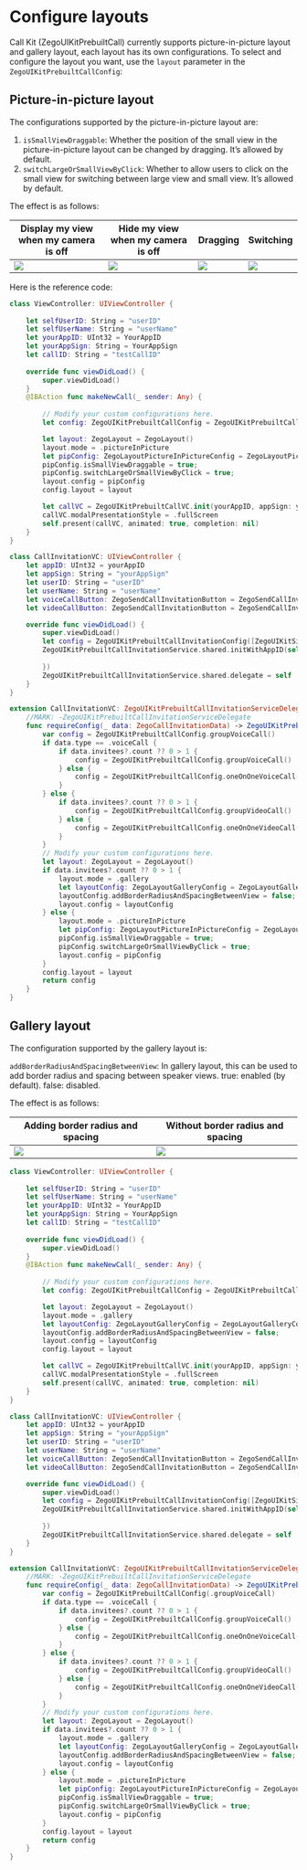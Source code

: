 # Configure layouts


Call Kit (ZegoUIKitPrebuiltCall) currently supports picture-in-picture layout and gallery layout, each layout has its own configurations. 
To select and configure the layout you want, use the `layout` parameter in the `ZegoUIKitPrebuiltCallConfig`:

## Picture-in-picture layout

The configurations supported by the picture-in-picture layout are:

1. `isSmallViewDraggable`: Whether the position of the small view in the picture-in-picture layout can be changed by dragging. It’s allowed by default.
2. `switchLargeOrSmallViewByClick`: Whether to allow users to click on the small view for switching between large view and small view. It’s allowed by default.

The effect is as follows:

| Display my view when my camera is off                                                                                                          | Hide my view when my camera is off                                                                                                             | Dragging                                                                                                                                      | Switching                                                                                                                                  |
| ---------------------------------------------------------------------------------------------------------------------------------------------- | ---------------------------------------------------------------------------------------------------------------------------------------------- | --------------------------------------------------------------------------------------------------------------------------------------------- | ------------------------------------------------------------------------------------------------------------------------------------------ |
| <Frame width="512" height="auto" caption=""><img src="https://storage.zego.im/sdk-doc/Pics/ZegoUIKit/Flutter/layout_show_self1.gif" /></Frame> | <Frame width="512" height="auto" caption=""><img src="https://storage.zego.im/sdk-doc/Pics/ZegoUIKit/Flutter/layout_show_self0.gif" /></Frame> | <Frame width="512" height="auto" caption=""><img src="https://storage.zego.im/sdk-doc/Pics/ZegoUIKit/Flutter/layout_draggable.gif" /></Frame> | <Frame width="512" height="auto" caption=""><img src="https://storage.zego.im/sdk-doc/Pics/ZegoUIKit/Flutter/layout_switch.gif" /></Frame> |

Here is the reference code:


<CodeGroup>

```swift title="Basic call"
class ViewController: UIViewController {
    
    let selfUserID: String = "userID"
    let selfUserName: String = "userName"
    let yourAppID: UInt32 = YourAppID 
    let yourAppSign: String = YourAppSign
    let callID: String = "testCallID"
    
    override func viewDidLoad() {
        super.viewDidLoad()
    }
    @IBAction func makeNewCall(_ sender: Any) {
        
        // Modify your custom configurations here.
        let config: ZegoUIKitPrebuiltCallConfig = ZegoUIKitPrebuiltCallConfig.oneOnOneVideoCall()

        let layout: ZegoLayout = ZegoLayout()
        layout.mode = .pictureInPicture
        let pipConfig: ZegoLayoutPictureInPictureConfig = ZegoLayoutPictureInPictureConfig()
        pipConfig.isSmallViewDraggable = true;
        pipConfig.switchLargeOrSmallViewByClick = true;
        layout.config = pipConfig
        config.layout = layout

        let callVC = ZegoUIKitPrebuiltCallVC.init(yourAppID, appSign: yourAppSign, userID: selfUserID, userName: selfUserName ?? "", callID: callID, config: config)
        callVC.modalPresentationStyle = .fullScreen
        self.present(callVC, animated: true, completion: nil)
    }
}
```

```swift title="With call invitation"
class CallInvitationVC: UIViewController {
    let appID: UInt32 = yourAppID
    let appSign: String = "yourAppSign"
    let userID: String = "userID"
    let userName: String = "userName"
    let voiceCallButton: ZegoSendCallInvitationButton = ZegoSendCallInvitationButton(ZegoInvitationType.voiceCall.rawValue)
    let videoCallButton: ZegoSendCallInvitationButton = ZegoSendCallInvitationButton(ZegoInvitationType.videoCall.rawValue)

    override func viewDidLoad() {
        super.viewDidLoad()
        let config = ZegoUIKitPrebuiltCallInvitationConfig([ZegoUIKitSignalingPlugin()], notifyWhenAppRunningInBackgroundOrQuit: false, isSandboxEnvironment: false)
        ZegoUIKitPrebuiltCallInvitationService.shared.initWithAppID(self.appID, appSign: self.appSign, userID: self.userID, userName: self.userName, config: config, callback: { errorCode, message in
        
        })
        ZegoUIKitPrebuiltCallInvitationService.shared.delegate = self
    }
}

extension CallInvitationVC: ZegoUIKitPrebuiltCallInvitationServiceDelegate {
    //MARK: -ZegoUIKitPrebuiltCallInvitationServiceDelegate
    func requireConfig(_ data: ZegoCallInvitationData) -> ZegoUIKitPrebuiltCallConfig {
        var config = ZegoUIKitPrebuiltCallConfig.groupVoiceCall()
        if data.type == .voiceCall {
            if data.invitees?.count ?? 0 > 1 {
                config = ZegoUIKitPrebuiltCallConfig.groupVoiceCall()
            } else {
                config = ZegoUIKitPrebuiltCallConfig.oneOnOneVoiceCall()
            }
        } else {
            if data.invitees?.count ?? 0 > 1 {
                config = ZegoUIKitPrebuiltCallConfig.groupVideoCall()
            } else {
                config = ZegoUIKitPrebuiltCallConfig.oneOnOneVideoCall()
            }
        }
        // Modify your custom configurations here.
        let layout: ZegoLayout = ZegoLayout()
        if data.invitees?.count ?? 0 > 1 {
            layout.mode = .gallery
            let layoutConfig: ZegoLayoutGalleryConfig = ZegoLayoutGalleryConfig()
            layoutConfig.addBorderRadiusAndSpacingBetweenView = false;
            layout.config = layoutConfig
        } else {
            layout.mode = .pictureInPicture
            let pipConfig: ZegoLayoutPictureInPictureConfig = ZegoLayoutPictureInPictureConfig()
            pipConfig.isSmallViewDraggable = true;
            pipConfig.switchLargeOrSmallViewByClick = true;
            layout.config = pipConfig
        }
        config.layout = layout
        return config
    }
}
```
</CodeGroup>

## Gallery layout

The configuration supported by the gallery layout is:

`addBorderRadiusAndSpacingBetweenView`: In gallery layout, this can be used to add border radius and spacing between speaker views. true: enabled (by default). false: disabled. 


The effect is as follows:

| Adding border radius and spacing                                                                                                  | Without border radius and spacing                                                                                                       |
| --------------------------------------------------------------------------------------------------------------------------------- | --------------------------------------------------------------------------------------------------------------------------------------- |
| <Frame width="200" height="auto" caption=""><img src="https://storage.zego.im/sdk-doc/Pics/ZegoUIKit/conference/6.png" /></Frame> | <Frame width="200" height="auto" caption=""><img src="https://storage.zego.im/sdk-doc/Pics/ZegoUIKit/conference/6_false.png" /></Frame> |


<CodeGroup>

```swift title="Basic call"
class ViewController: UIViewController {
    
    let selfUserID: String = "userID"
    let selfUserName: String = "userName"
    let yourAppID: UInt32 = YourAppID
    let yourAppSign: String = YourAppSign
    let callID: String = "testCallID"
    
    override func viewDidLoad() {
        super.viewDidLoad()
    }
    @IBAction func makeNewCall(_ sender: Any) {
        
        // Modify your custom configurations here.
        let config: ZegoUIKitPrebuiltCallConfig = ZegoUIKitPrebuiltCallConfig.groupVideoCall()

        let layout: ZegoLayout = ZegoLayout()
        layout.mode = .gallery
        let layoutConfig: ZegoLayoutGalleryConfig = ZegoLayoutGalleryConfig()
        layoutConfig.addBorderRadiusAndSpacingBetweenView = false;
        layout.config = layoutConfig
        config.layout = layout

        let callVC = ZegoUIKitPrebuiltCallVC.init(yourAppID, appSign: yourAppSign, userID: selfUserID, userName: selfUserName ?? "", callID: callID, config: config)
        callVC.modalPresentationStyle = .fullScreen
        self.present(callVC, animated: true, completion: nil)
    }
}
```

```swift title="With call invitation"
class CallInvitationVC: UIViewController {
    let appID: UInt32 = yourAppID
    let appSign: String = "yourAppSign"
    let userID: String = "userID"
    let userName: String = "userName"
    let voiceCallButton: ZegoSendCallInvitationButton = ZegoSendCallInvitationButton(ZegoInvitationType.voiceCall.rawValue)
    let videoCallButton: ZegoSendCallInvitationButton = ZegoSendCallInvitationButton(ZegoInvitationType.videoCall.rawValue)

    override func viewDidLoad() {
        super.viewDidLoad()
        let config = ZegoUIKitPrebuiltCallInvitationConfig([ZegoUIKitSignalingPlugin()], notifyWhenAppRunningInBackgroundOrQuit: false, isSandboxEnvironment: false)
        ZegoUIKitPrebuiltCallInvitationService.shared.initWithAppID(self.appID, appSign: self.appSign, userID: self.userID, userName: self.userName, config: config, callback: { errorCode, message in
        
        })
        ZegoUIKitPrebuiltCallInvitationService.shared.delegate = self
    }
}

extension CallInvitationVC: ZegoUIKitPrebuiltCallInvitationServiceDelegate {
    //MARK: -ZegoUIKitPrebuiltCallInvitationServiceDelegate
    func requireConfig(_ data: ZegoCallInvitationData) -> ZegoUIKitPrebuiltCallConfig {
        var config = ZegoUIKitPrebuiltCallConfig(.groupVoiceCall)
        if data.type == .voiceCall {
            if data.invitees?.count ?? 0 > 1 {
                config = ZegoUIKitPrebuiltCallConfig.groupVoiceCall()
            } else {
                config = ZegoUIKitPrebuiltCallConfig.oneOnOneVoiceCall()
            }
        } else {
            if data.invitees?.count ?? 0 > 1 {
                config = ZegoUIKitPrebuiltCallConfig.groupVideoCall()
            } else {
                config = ZegoUIKitPrebuiltCallConfig.oneOnOneVideoCall()
            }
        }
        // Modify your custom configurations here.
        let layout: ZegoLayout = ZegoLayout()
        if data.invitees?.count ?? 0 > 1 {
            layout.mode = .gallery
            let layoutConfig: ZegoLayoutGalleryConfig = ZegoLayoutGalleryConfig()
            layoutConfig.addBorderRadiusAndSpacingBetweenView = false;
            layout.config = layoutConfig
        } else {
            layout.mode = .pictureInPicture
            let pipConfig: ZegoLayoutPictureInPictureConfig = ZegoLayoutPictureInPictureConfig()
            pipConfig.isSmallViewDraggable = true;
            pipConfig.switchLargeOrSmallViewByClick = true;
            layout.config = pipConfig
        }
        config.layout = layout
        return config
    }
}
```
</CodeGroup>